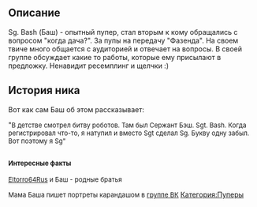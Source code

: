 {{Инфобокс для пуперов
|title2=Sg. Bash
|другие_ники=
|image3=[[Файл:Sg._Bash.jpg|thumb|left|200px]]
|сферы_творчества=RYTP, Стримы
|год_начала=25 сент. 2013 г.
|image4=[[Файл:Александр_Косырев.jpg|thumb|left|200px]]
|имя_фамилия=Александр Косырев
|дата_рождения=11 октября 1989 г.
|место_проживания=Тольятти
|ссылки=
*[https://www.youtube.com/user/Sgbash64Rus YouTube]
*[https://www.twitch.tv/sgbash Twitch]
*[https://www.last.fm/ru/user/Sgbash LastFM]
*[https://ask.fm/Sgbash askFM]
*[https://twitter.com/Sg_bash Твиттер]
*[https://www.instagram.com/sg.bash/ Instagram]
}}
==Описание==
Sg. Bash (Баш) - опытный пупер, стал вторым к кому обращались с вопросом "когда дача?". За пупы на передачу "Фазенда". На своем твиче много общается с аудиторией и отвечает на вопросы. В своей группе обсуждает какие то работы, которые ему присылают в предложку. Ненавидит ресемплинг и щелчки :) 
==История ника==
Вот как сам Баш об этом рассказывает:

"<span style="font-size:13px;">В детстве смотрел битву роботов. Там был Сержант Бэш. Sgt. Bash. Когда регистрировал что-то, я натупил и вместо Sgt сделал Sg. Букву одну забыл. Вот поэтому я Sg"</span>


==<span style="font-size:13px;">Интересные факты</span>==
<span style="font-size:13px;">[https://www.youtube.com/user/Eltorro64Rus Eltorro64Rus] и Баш - родные братья</span>

<span style="font-size:13px;">Мама Баша пишет портреты карандашом в [https://vk.com/public115884253 группе ВК] </span>
[[Категория:Пуперы]]